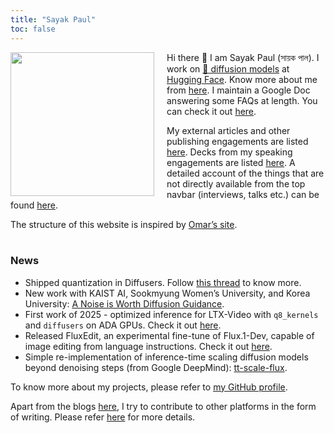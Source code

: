 ```yaml
---
title: "Sayak Paul"
toc: false
---
```


<img src="posts/carted_headshot.jpg" style="float: left; width: 230px; margin-right: 20px;"> Hi there 👋 I am Sayak Paul (সায়ক পাল). I work on [🧨 diffusion models](https://hf.co/docs/diffusers) at [Hugging Face](https://hf.co). Know more about me from [here](https://sayak.dev/about). I maintain a Google Doc answering some FAQs at length. You can check it out [here](https://bit.ly/sayak-faqs). </img>

My external articles and other publishing engagements are listed [here](pages/authoring.qmd). Decks
from my speaking engagements are listed [here](pages/talksseminarsworkshops.qmd). A detailed account of the things that are not
directly available from the top navbar (interviews, talks etc.) can be found [here](pages/resources.qmd).

The structure of this website is inspired by [Omar's site](https://osanseviero.github.io/hackerllama/).
<br><br>

### News

- Shipped quantization in Diffusers. Follow [this thread](https://x.com/RisingSayak/status/1848373306233364847) to know more.
- New work with KAIST AI, Sookmyung Women's University, and Korea University: [A Noise is Worth Diffusion Guidance](https://cvlab-kaist.github.io/NoiseRefine/).
- First work of 2025 - optimized inference for LTX-Video with `q8_kernels` and `diffusers` on ADA GPUs. Check it out [here](https://github.com/sayakpaul/q8-ltx-video).
- Released FluxEdit, an experimental fine-tune of Flux.1-Dev, capable of image editing from language instructions. Check it out [here](https://github.com/sayakpaul/flux-image-editing).
- Simple re-implementation of inference-time scaling diffusion models beyond denoising steps (from Google DeepMind): [tt-scale-flux](https://github.com/sayakpaul/tt-scale-flux/).

To know more about my projects, please refer to [my GitHub profile](https://github.com/sayakpaul). 

Apart from the blogs [here](blog.qmd), I try to contribute to other platforms in the form of writing. Please refer [here](https://sayak.dev/authoring)
for more details.
